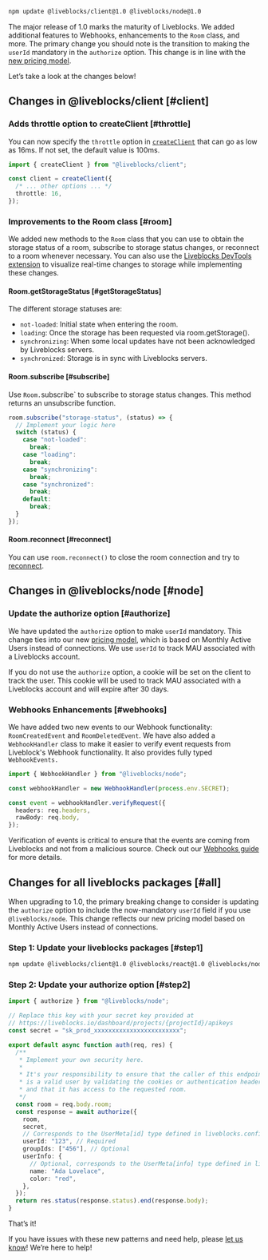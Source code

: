 ```bash
npm update @liveblocks/client@1.0 @liveblocks/node@1.0
```

The major release of 1.0 marks the maturity of Liveblocks. We added additional
features to Webhooks, enhancements to the `Room` class, and more. The primary
change you should note is the transition to making the `userId` mandatory in the
`authorize` option. This change is in line with the
[new pricing model](https://liveblocks.io/pricing).

Let’s take a look at the changes below!

## Changes in @liveblocks/client [#client]

### Adds throttle option to createClient [#throttle]

You can now specify the `throttle` option in
[`createClient`](https://liveblocks.io/docs/api-reference/liveblocks-client#createClientThrottle)
that can go as low as 16ms. If not set, the default value is 100ms.

```ts highlight="5"
import { createClient } from "@liveblocks/client";

const client = createClient({
  /* ... other options ... */
  throttle: 16,
});
```

### Improvements to the Room class [#room]

We added new methods to the `Room` class that you can use to obtain the storage
status of a room, subscribe to storage status changes, or reconnect to a room
whenever necessary. You can also use the
[Liveblocks DevTools extension](/devtools) to visualize real-time changes to
storage while implementing these changes.

#### Room.getStorageStatus [#getStorageStatus]

The different storage statuses are:

- `not-loaded`: Initial state when entering the room.
- `loading`: Once the storage has been requested via room.getStorage().
- `synchronizing`: When some local updates have not been acknowledged by
  Liveblocks servers.
- `synchronized`: Storage is in sync with Liveblocks servers.

#### Room.subscribe [#subscribe]

Use `Room.`subscribe` to subscribe to storage status changes. This method
returns an unsubscribe function.

```ts
room.subscribe("storage-status", (status) => {
  // Implement your logic here
  switch (status) {
    case "not-loaded":
      break;
    case "loading":
      break;
    case "synchronizing":
      break;
    case "synchronized":
      break;
    default:
      break;
  }
});
```

#### Room.reconnect [#reconnect]

You can use `room.reconnect()` to close the room connection and try to
[reconnect](/docs/api-reference/liveblocks-client#Room.reconnect).

## Changes in @liveblocks/node [#node]

### Update the authorize option [#authorize]

We have updated the `authorize` option to make `userId` mandatory. This change
ties into our new [pricing model](https://liveblocks.io/pricing), which is based
on Monthly Active Users instead of connections. We use `userId` to track MAU
associated with a Liveblocks account.

If you do not use the `authorize` option, a cookie will be set on the client to
track the user. This cookie will be used to track MAU associated with a
Liveblocks account and will expire after 30 days.

### Webhooks Enhancements [#webhooks]

We have added two new events to our Webhook functionality: `RoomCreatedEvent`
and `RoomDeletedEvent`. We have also added a `WebhookHandler` class to make it
easier to verify event requests from Liveblock's Webhook functionality. It also
provides fully typed `WebhookEvents.`

```ts
import { WebhookHandler } from "@liveblocks/node";

const webhookHandler = new WebhookHandler(process.env.SECRET);

const event = webhookHandler.verifyRequest({
  headers: req.headers,
  rawBody: req.body,
});
```

Verification of events is critical to ensure that the events are coming from
Liveblocks and not from a malicious source. Check out our
[Webhooks guide](https://liveblocks.io/docs/guides/webhooks) for more details.

## Changes for all liveblocks packages [#all]

When upgrading to 1.0, the primary breaking change to consider is updating the
`authorize` option to include the now-mandatory `userId` field if you use
`@liveblocks/node`. This change reflects our new pricing model based on Monthly
Active Users instead of connections.

### Step 1: Update your liveblocks packages [#step1]

```bash
npm update @liveblocks/client@1.0 @liveblocks/react@1.0 @liveblocks/node@1.0
```

### Step 2: Update your authorize option [#step2]

```ts highlight="20"
import { authorize } from "@liveblocks/node";

// Replace this key with your secret key provided at
// https://liveblocks.io/dashboard/projects/{projectId}/apikeys
const secret = "sk_prod_xxxxxxxxxxxxxxxxxxxxxxxx";

export default async function auth(req, res) {
  /**
   * Implement your own security here.
   *
   * It's your responsibility to ensure that the caller of this endpoint
   * is a valid user by validating the cookies or authentication headers
   * and that it has access to the requested room.
   */
  const room = req.body.room;
  const response = await authorize({
    room,
    secret,
    // Corresponds to the UserMeta[id] type defined in liveblocks.config.ts
    userId: "123", // Required
    groupIds: ["456"], // Optional
    userInfo: {
      // Optional, corresponds to the UserMeta[info] type defined in liveblocks.config.ts
      name: "Ada Lovelace",
      color: "red",
    },
  });
  return res.status(response.status).end(response.body);
}
```

That’s it!

If you have issues with these new patterns and need help, please
[let us know](/contact)! We’re here to help!
